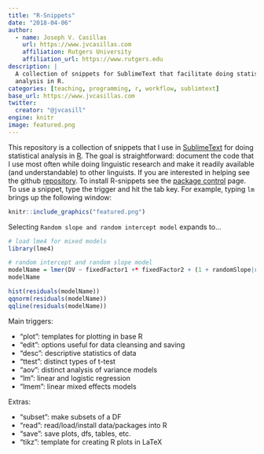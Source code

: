 ```yaml
---
title: "R-Snippets"
date: "2018-04-06"
author:
  - name: Joseph V. Casillas
    url: https://www.jvcasillas.com
    affiliation: Rutgers University
    affiliation_url: https://www.rutgers.edu
description: |
  A collection of snippets for SublimeText that facilitate doing statistical 
  analysis in R.
categories: [teaching, programming, r, workflow, sublimtext]
base_url: https://www.jvcasillas.com
twitter:
  creator: "@jvcasill"
engine: knitr
image: featured.png
---
```


This repository is a collection of snippets that I use in [SublimeText][SublimeText] for doing statistical analysis in [R][R]. 
The goal is straightforward: document the code that I use most often while doing linguistic research and make it readily available (and understandable) to other linguists. 
If you are interested in helping see the github [repository](https://github.com/jvcasillas/R-snippets). 
To install R-snippets see the [package control][package control R-snippets] page. 
To use a snippet, type the trigger and hit the tab key. 
For example, typing <code>lm</code> brings up the following window:  

```r
knitr::include_graphics("featured.png")
```

Selecting ```Random slope and random intercept model``` expands to...

```r
# load lme4 for mixed models
library(lme4)

# random intercept and random slope model
modelName = lmer(DV ~ fixedFactor1 +* fixedFactor2 + (1 + randomSlope|randomInt), data=df)
modelName

hist(residuals(modelName))
qqnorm(residuals(modelName))
qqline(residuals(modelName))
```

Main triggers:  

- "plot": templates for plotting in base R
- "edit": options useful for data cleansing and saving
- "desc": descriptive statistics of data
- "ttest": distinct types of t-test
- "aov": distinct analysis of variance models
- "lm": linear and logistic regression
- "lmem": linear mixed effects models

Extras:  

- "subset": make subsets of a DF
- "read": read/load/install data/packages into R
- "save": save plots, dfs, tables, etc.
- "tikz": template for creating R plots in LaTeX





<!-- links -->

[SublimeText]: http://www.sublimetext.com
[R]: http://www.r-project.org
[package control R-snippets]: https://sublime.wbond.net/packages/R-snippets
